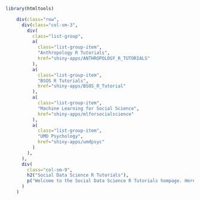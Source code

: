
```r
library(htmltools)
```

```r
    div(class="row",
      div(class="col-sm-3",
        div(
          class="list-group",
          a(
            class="list-group-item",
            "Anthropology R Tutorials",
            href="shiny-apps/ANTHROPOLOGY_R_TUTORIALS"
          ),
          a(
            class="list-group-item",
            "BSOS R Tutorials",
            href="shiny-apps/BSOS_R_Tutorial"
          ),
          a(
            class="list-group-item",
            "Machine Learning for Social Science",
            href="shiny-apps/mlforsocialscience"
          ),
          a(
            class="list-group-item",
            "UMD Psychology",
            href="shiny-apps/umdpsyc"
          )
        ),
      ),
      div(
        class="col-sm-9",
        h2("Social Data Science R Tutorials"),
        p("Welcome to the Social Data Science R Tutorials hompage. Here you can find links to collections of tutorials. They are on the left sidebar, or, if you're using a small screen, they are above.")
      )
    )



```
